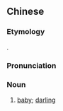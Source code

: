 ==Chinese==
{{zh-forms|gloss=-}}

===Etymology===
{{bor|zh|en|baby}}.

===Pronunciation===
{{zh-pron
|m=běibí
|cat=n
}}

===Noun===
{{zh-noun}}

# {{lb|zh|chiefly|Taiwan|slang}} [[baby]]; [[darling]]